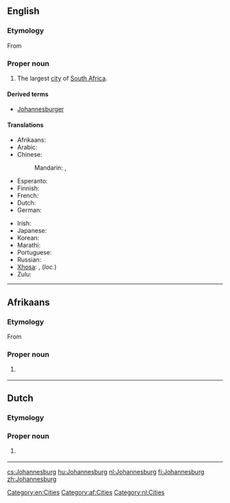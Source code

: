 ==English==
{{wikipedia|lang=en}}

===Etymology===
From {{etyl|nl|en}} {{l/nl|Johannesburg}}

===Proper noun===
{{en-proper noun}}

# The largest [[city]] of [[South Africa]].

====Derived terms====
* [[Johannesburger]]

====Translations====
{{trans-top|a city in South Africa}}
* Afrikaans: {{t|af|Johannesburg}}
* Arabic: {{t|ar|جوهانسبرغ|m|tr=juhanisbuurgh}}
* Chinese:
*: Mandarin: {{t|cmn|約翰內斯堡|sc=Hani}}, {{t+|cmn|约翰内斯堡|tr=Yuēhànnèisībǎo|sc=Hani}}
* Esperanto: {{t|eo|Johanesburgo}}
* Finnish: {{t+|fi|Johannesburg}}
* French: {{t|fr|Johannesburg}}
* Dutch: {{t|nl|Johannesburg}}
* German: {{t|de|Johannesburg|n}}
{{trans-mid}}
* Irish: {{t|ga|Cathair Eoin|f}}
* Japanese: {{t|ja|ヨハネスブルグ|tr=Yohanesuburugu}}
* Korean: {{t|ko|요하네스버그|tr=Yohaneseubeogeu|sc=Hang}}
* Marathi: {{t|mr|जोहॅनेस्बर्ग|n|tr=johǎnesbarga|sc=Deva}}
* Portuguese: {{t|pt|Joanesburgo}}
* Russian: {{t+|ru|Йоханнесбург|m|tr=Joxánnesburg}}
* [[Xhosa]]: {{t|xh|iRhawuti}}, {{t|xh|eRhawutini}} (''loc.'')
* Zulu: {{t|zu|iGoli}}
{{trans-bottom}}

[[Category:en:Cities]]

----
==Afrikaans==
{{wikipedia|lang=af}}
===Etymology===
From {{etyl|nl|af}} {{l/nl|Johannesburg}}
===Proper noun===
{{head|af|proper noun}}

# {{l/en|Johannesburg}} {{gloss|city in South Africa}}

[[Category:af:Cities]]

----
==Dutch==
{{wikipedia|lang=nl}}
===Etymology===
{{suffix|Johannes|burg|lang=nl}}
===Proper noun===
{{head|nl|proper noun}}
# {{l/en|Johannesburg}} {{gloss|city in South Africa}}

[[Category:nl:Cities]]
----

[[cs:Johannesburg]]
[[hu:Johannesburg]]
[[nl:Johannesburg]]
[[fi:Johannesburg]]
[[zh:Johannesburg]]